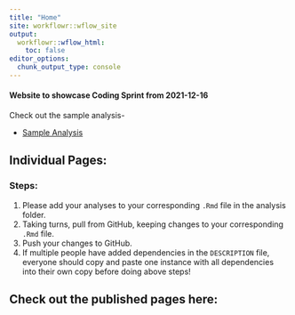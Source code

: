 ```yaml
---
title: "Home"
site: workflowr::wflow_site
output:
  workflowr::wflow_html:
    toc: false
editor_options:
  chunk_output_type: console
---
```


#### Website to showcase Coding Sprint from 2021-12-16

Check out the sample analysis-

* [Sample Analysis](sample_analysis.html)


## Individual Pages: 

### Steps:

1. Please add your analyses to your corresponding `.Rmd` file in the analysis folder.
2. Taking turns, pull from GitHub, keeping changes to your corresponding `.Rmd` file.
3. Push your changes to GitHub.
4. If multiple people have added dependencies in the `DESCRIPTION` file, everyone should copy and paste one instance with all dependencies into their own copy before doing above steps!


## Check out the published pages here:

